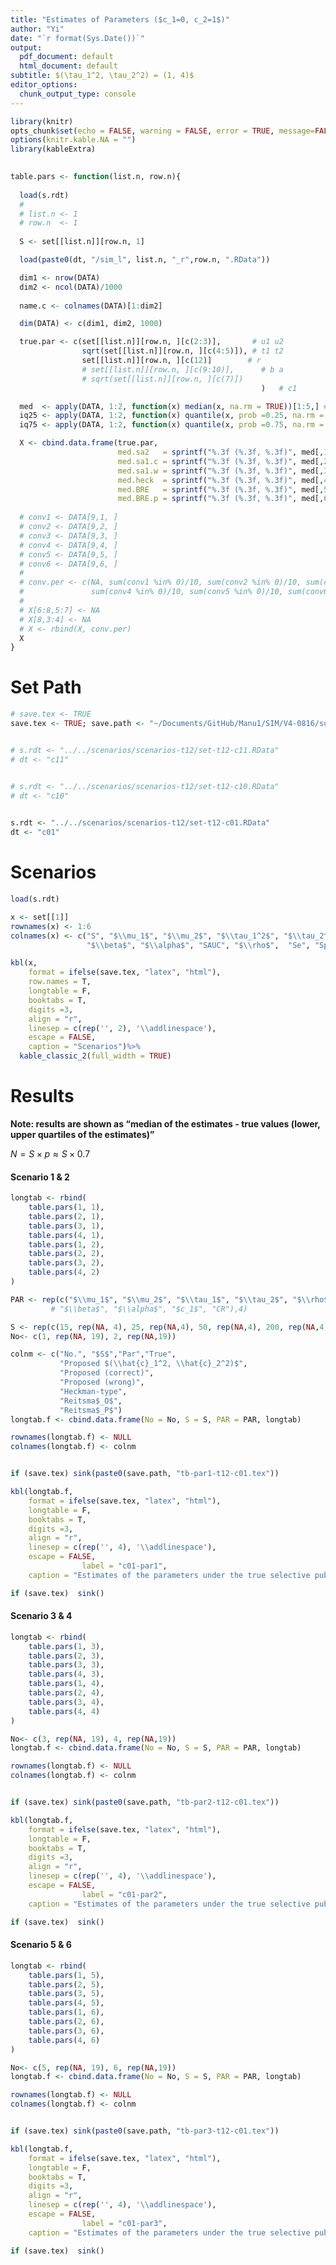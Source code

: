 ```yaml
---
title: "Estimates of Parameters ($c_1=0, c_2=1$)"
author: "Yi"
date: "`r format(Sys.Date())`"
output:
  pdf_document: default
  html_document: default
subtitle: $(\tau_1^2, \tau_2^2) = (1, 4)$
editor_options:
  chunk_output_type: console
---
```


```r

library(knitr)
opts_chunk$set(echo = FALSE, warning = FALSE, error = TRUE, message=FALSE, comment="", fig.pos = "H")
options(knitr.kable.NA = "")
library(kableExtra)

  
table.pars <- function(list.n, row.n){
  
  load(s.rdt) 
  # 
  # list.n <- 1
  # row.n  <- 1
  
  S <- set[[list.n]][row.n, 1]

  load(paste0(dt, "/sim_l", list.n, "_r",row.n, ".RData"))

  dim1 <- nrow(DATA)
  dim2 <- ncol(DATA)/1000
    
  name.c <- colnames(DATA)[1:dim2]

  dim(DATA) <- c(dim1, dim2, 1000)

  true.par <- c(set[[list.n]][row.n, ][c(2:3)],       # u1 u2
                sqrt(set[[list.n]][row.n, ][c(4:5)]), # t1 t2
                set[[list.n]][row.n, ][c(12)]        # r
                # set[[list.n]][row.n, ][c(9:10)],      # b a
                # sqrt(set[[list.n]][row.n, ][c(7)])
  														)   # c1

  med  <- apply(DATA, 1:2, function(x) median(x, na.rm = TRUE))[1:5,] # -true.par
  iq25 <- apply(DATA, 1:2, function(x) quantile(x, prob =0.25, na.rm = TRUE))[1:5,]
  iq75 <- apply(DATA, 1:2, function(x) quantile(x, prob =0.75, na.rm = TRUE))[1:5,]

  X <- cbind.data.frame(true.par, 
                        med.sa2   = sprintf("%.3f (%.3f, %.3f)", med[,1], iq25[,1], iq75[,1]),
                        med.sa1.c = sprintf("%.3f (%.3f, %.3f)", med[,2], iq25[,2], iq75[,2]),
                        med.sa1.w = sprintf("%.3f (%.3f, %.3f)", med[,3], iq25[,3], iq75[,3]),
                        med.heck  = sprintf("%.3f (%.3f, %.3f)", med[,4], iq25[,4], iq75[,4]),
                        med.BRE   = sprintf("%.3f (%.3f, %.3f)", med[,5], iq25[,5], iq75[,5]),
                        med.BRE.p = sprintf("%.3f (%.3f, %.3f)", med[,6], iq25[,6], iq75[,6]) )
  
  # conv1 <- DATA[9,1, ]
  # conv2 <- DATA[9,2, ]
  # conv3 <- DATA[9,3, ]
  # conv4 <- DATA[9,4, ]
  # conv5 <- DATA[9,5, ]
  # conv6 <- DATA[9,6, ]
  # 
  # conv.per <- c(NA, sum(conv1 %in% 0)/10, sum(conv2 %in% 0)/10, sum(conv3 %in% 0)/10,
  #               sum(conv4 %in% 0)/10, sum(conv5 %in% 0)/10, sum(conv6 %in% 0)/10)
  # 
  # X[6:8,5:7] <- NA
  # X[8,3:4] <- NA
  # X <- rbind(X, conv.per)
  X
}
```


# Set Path

```r

# save.tex <- TRUE
save.tex <- TRUE; save.path <- "~/Documents/GitHub/Manu1/SIM/V4-0816/supp/tab/"


# s.rdt <- "../../scenarios/scenarios-t12/set-t12-c11.RData"
# dt <- "c11"


# s.rdt <- "../../scenarios/scenarios-t12/set-t12-c10.RData"
# dt <- "c10"

 
s.rdt <- "../../scenarios/scenarios-t12/set-t12-c01.RData"
dt <- "c01"

```


# Scenarios

```r
load(s.rdt)

x <- set[[1]]
rownames(x) <- 1:6
colnames(x) <- c("S", "$\\mu_1$", "$\\mu_2$", "$\\tau_1^2$", "$\\tau_2^2$", "$\\tau_{12}$", "$c_1^2$", "$c_2^2$",
                 "$\\beta$", "$\\alpha$", "SAUC", "$\\rho$",  "Se", "Sp")

kbl(x, 
    format = ifelse(save.tex, "latex", "html"),
    row.names = T,
    longtable = F, 
    booktabs = T, 
    digits =3,
    align = "r",
    linesep = c(rep('', 2), '\\addlinespace'),
    escape = FALSE,
    caption = "Scenarios")%>% 
  kable_classic_2(full_width = TRUE)
```



# Results

**Note: results are shown as "median of the estimates - true values (lower, upper quartiles of the estimates)"**

$N = S\times p \approx S \times 0.7$

#### Scenario 1 & 2

```r


longtab <- rbind(
	table.pars(1, 1),
	table.pars(2, 1),
	table.pars(3, 1),
	table.pars(4, 1),
	table.pars(1, 2),
	table.pars(2, 2),
	table.pars(3, 2),
	table.pars(4, 2)	
)

PAR <- rep(c("$\\mu_1$", "$\\mu_2$", "$\\tau_1$", "$\\tau_2$", "$\\rho$"),8) 
         # "$\\beta$", "$\\alpha$", "$c_1$", "CR"),4)

S <- rep(c(15, rep(NA, 4), 25, rep(NA,4), 50, rep(NA,4), 200, rep(NA,4)),2)
No<- c(1, rep(NA, 19), 2, rep(NA,19))

colnm <- c("No.", "$S$","Par","True", 
           "Proposed $(\\hat{c}_1^2, \\hat{c}_2^2)$",
           "Proposed (correct)",
           "Proposed (wrong)",
           "Heckman-type",
           "Reitsma$_O$", 
           "Reitsma$_P$")
longtab.f <- cbind.data.frame(No = No, S = S, PAR = PAR, longtab)

rownames(longtab.f) <- NULL
colnames(longtab.f) <- colnm


if (save.tex) sink(paste0(save.path, "tb-par1-t12-c01.tex"))

kbl(longtab.f, 
    format = ifelse(save.tex, "latex", "html"),
    longtable = F, 
    booktabs = T, 
    digits =3,
    align = "r",
    linesep = c(rep('', 4), '\\addlinespace'),
    escape = FALSE,
				label = "c01-par1",
    caption = "Estimates of the parameters under the true selective publication mechanism of $(c_1, c_2) = (0,1)$ (Scenario No.1-2)")

if (save.tex)  sink()

```

#### Scenario 3 & 4

```r

longtab <- rbind(
	table.pars(1, 3),
	table.pars(2, 3),
	table.pars(3, 3),
	table.pars(4, 3),
	table.pars(1, 4),
	table.pars(2, 4),
	table.pars(3, 4),
	table.pars(4, 4)	
)

No<- c(3, rep(NA, 19), 4, rep(NA,19))
longtab.f <- cbind.data.frame(No = No, S = S, PAR = PAR, longtab)

rownames(longtab.f) <- NULL
colnames(longtab.f) <- colnm


if (save.tex) sink(paste0(save.path, "tb-par2-t12-c01.tex"))

kbl(longtab.f, 
    format = ifelse(save.tex, "latex", "html"),
    longtable = F, 
    booktabs = T, 
    digits =3,
    align = "r",
    linesep = c(rep('', 4), '\\addlinespace'),
    escape = FALSE,
				label = "c01-par2",
    caption = "Estimates of the parameters under the true selective publication mechanism of $(c_1, c_2) = (0,1)$ (Scenario No.3-4)")

if (save.tex)  sink()


```

#### Scenario 5 & 6

```r


longtab <- rbind(
	table.pars(1, 5),
	table.pars(2, 5),
	table.pars(3, 5),
	table.pars(4, 5),
	table.pars(1, 6),
	table.pars(2, 6),
	table.pars(3, 6),
	table.pars(4, 6)	
)

No<- c(5, rep(NA, 19), 6, rep(NA,19))
longtab.f <- cbind.data.frame(No = No, S = S, PAR = PAR, longtab)

rownames(longtab.f) <- NULL
colnames(longtab.f) <- colnm


if (save.tex) sink(paste0(save.path, "tb-par3-t12-c01.tex"))

kbl(longtab.f, 
    format = ifelse(save.tex, "latex", "html"),
    longtable = F, 
    booktabs = T, 
    digits =3,
    align = "r",
    linesep = c(rep('', 4), '\\addlinespace'),
    escape = FALSE,
				label = "c01-par3",
    caption = "Estimates of the parameters under the true selective publication mechanism of $(c_1, c_2) = (0,1)$ (Scenario No.5-6)")

if (save.tex)  sink()

```


